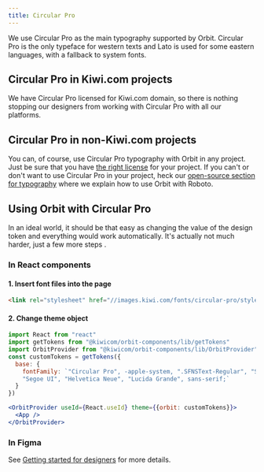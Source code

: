 ```yaml
---
title: Circular Pro
---
```


We use Circular Pro as the main typography supported by Orbit.
Circular Pro is the only typeface for western texts and Lato is used for some eastern languages,
with a fallback to system fonts.

## Circular Pro in Kiwi.com projects

We have Circular Pro licensed for Kiwi.com domain,
so there is nothing stopping our designers from working with Circular Pro with all our platforms.

## Circular Pro in non-Kiwi.com projects

You can, of course, use Circular Pro typography with Orbit in any project.
Just be sure that you have
[the right license](https://lineto.com/The+Fonts/Font+Categories/Text+Fonts/Circular/) for your project.
If you can't or don't want to use Circular Pro in your project,
heck our [open-source section for typography](/foundation/typography/open-source/)
where we explain how to use Orbit with Roboto.

## Using Orbit with Circular Pro

In an ideal world,
it should be that easy as changing the value of the <InlineToken name="fontFamily" /> design token
and everything would work automatically.
It's actually not much harder, just a few more steps .

### In React components

#### 1. Insert font files into the page

```html
<link rel="stylesheet" href="//images.kiwi.com/fonts/circular-pro/style.min.css" />
```

#### 2. Change theme object

```jsx
import React from "react"
import getTokens from "@kiwicom/orbit-components/lib/getTokens"
import OrbitProvider from "@kiwicom/orbit-components/lib/OrbitProvider"
const customTokens = getTokens({
  base: {
    fontFamily: `"Circular Pro", -apple-system, ".SFNSText-Regular", "San Francisco",
    "Segoe UI", "Helvetica Neue", "Lucida Grande", sans-serif;`
  }
})

<OrbitProvider useId={React.useId} theme={{orbit: customTokens}}>
  <App />
</OrbitProvider>
```

### In Figma

See [Getting started for designers](/getting-started/for-designers/) for more details.
